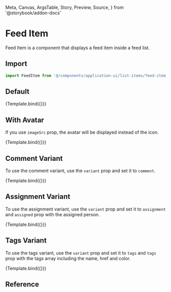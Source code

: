   Meta,
  Canvas,
  ArgsTable,
  Story,
  Preview,
  Source,
} from '@storybook/addon-docs'

<Meta title="Application UI/List Items/Feed Item" component={FeedItem} />


# Feed Item

Feed Item is a component that displays a feed item inside a feed list.

## Import

```js
import FeedItem from '@/components/application-ui/list-items/feed-item'
```

## Default

<Canvas>
  <Story
    name="Default"
    args={{
      text: 'Advanced to phone screening by',
      person: { name: 'Bethany Blake', href: '#' },
      time: 'Sep 22',
      iconName: 'hand-thumb-up',
      iconBg: '#1e40af',
      iconColor: '#fff',
    }}
  >
    {Template.bind({})}
  </Story>
</Canvas>

## With Avatar

If you use `imageSrc` prop, the avatar will be displayed instead of the icon.

<Canvas>
  <Story
    name="With Avatar"
    args={{
      text: 'Advanced to phone screening by',
      person: { name: 'Bethany Blake', href: '#' },
      time: 'Sep 22',
      imageSrc:
        'https://images.unsplash.com/photo-1517841905240-472988babdf9?ixlib=rb-1.2.1&ixid=eyJhcHBfaWQiOjEyMDd9&auto=format&fit=facearea&facepad=3&w=256&h=256&q=80',
    }}
  >
    {Template.bind({})}
  </Story>
</Canvas>

## Comment Variant

To use the comment variant, use the `variant` prop and set it to `comment`.

<Canvas>
  <Story
    name="Comment Variant"
    args={{
      variant: 'comment',
      person: { name: 'Eduardo Benz', href: '#' },
      imageSrc:
        'https://images.unsplash.com/photo-1520785643438-5bf77931f493?ixlib=rb-=eyJhcHBfaWQiOjEyMDd9&auto=format&fit=facearea&facepad=8&w=256&h=256&q=80',
      comment:
        'Lorem ipsum dolor sit amet, consectetur adipiscing elit. Tincidunt nunc ipsum tempor purus vitae id. Morbi in vestibulum nec varius. Et diam cursus quis sed purus nam. ',
      commentIconName: 'chat-alt-2',
      time: '6d ago',
    }}
  >
    {Template.bind({})}
  </Story>
</Canvas>

## Assignment Variant

To use the assignment variant, use the `variant` prop and set it to `assignment` and `assigned` prop with the assigned person.

<Canvas>
  <Story
    name="Assignment Variant"
    args={{
      variant: 'assignment',
      person: { name: 'Hilary Mahy', href: '#' },
      assigned: { name: 'Kristin Watson', href: '#' },
      time: '2d ago',
    }}
  >
    {Template.bind({})}
  </Story>
</Canvas>

## Tags Variant

To use the tags variant, use the `variant` prop and set it to `tags` and `tags` prop with the tags array including the name, href and color.

<Canvas>
  <Story
    name="Tags Variant"
    args={{
      variant: 'tags',
      person: { name: 'Hilary Mahy', href: '#' },
      tags: [
        { text: 'Bug', href: '#', color: '#f43f5e' },
        { text: 'Accessibility', href: '#', color: '#4f46e5' },
      ],
      time: '6h ago',
    }}
  >
    {Template.bind({})}
  </Story>
</Canvas>

## Reference

<ArgsTable of={FeedItem} />
